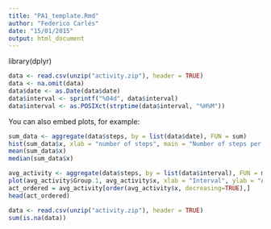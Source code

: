 ```yaml
---
title: "PA1_template.Rmd"
author: "Federico Carlés"
date: "15/01/2015"
output: html_document
---
```



library(dplyr)
```r
data <- read.csv(unzip("activity.zip"), header = TRUE)
data <- na.omit(data)
data$date <- as.Date(data$date)
data$interval <- sprintf("%04d", data$interval)
data$interval <- as.POSIXct(strptime(data$interval, "%H%M"))

```

You can also embed plots, for example:

```r
sum_data <- aggregate(data$steps, by = list(data$date), FUN = sum)
hist(sum_data$x, xlab = "number of steps", main = "Number of steps per day")
mean(sum_data$x)
median(sum_data$x)
```

```r
avg_activity <- aggregate(data$steps, by = list(data$interval), FUN = mean)
plot(avg_activity$Group.1, avg_activity$x, xlab = "Interval", ylab = "Average number of steps", main = "Average Daily Activity", type = "l")
act_ordered = avg_activity[order(avg_activity$x, decreasing=TRUE),]
head(act_ordered)
```

```r
data <- read.csv(unzip("activity.zip"), header = TRUE)
sum(is.na(data))
```


